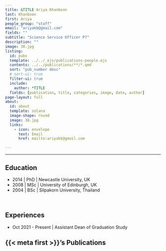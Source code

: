 ```yaml
---
title: &TITLE Ariya Khanboon
last: Khanboon
first: Ariya
people_group: "staff"
email: "ariyakb@gmail.com"
fields: ""
subtitle: "Science Service Officer P7"
description: ""
image: 38.jpg
listing:
  id: pubs
  template: ../../_ejs/publications-people.ejs 
  contents: ../../publications/**/*.qmd
  sort: "pub_number desc"
  # sort-ui: true
  filter-ui: true
  include:
    author: *TITLE
  fields: [publication, title, categories, image, date, author]
page-layout: full
about: 
  id: about
  template: solana
  image-shape: round
  image: 38.jpg
  links:
    - icon: envelope
      text: Email
      href: mailto:ariyakb@gmail.com

---
```


<hr>


:::{#about}



## Education

- 2014 | PhD | Newcastle University, UK
- 2008 | MSc | University of Edinburgh, UK
- 2004 | BSc | Silpakorn University, Thailand

<br>

## Experiences

- Oct 2021 - Present | Assistant Dean of Graduation Study

:::

## {{< meta first >}}'s Publications

:::{#pubs}
:::
